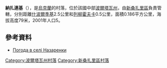 {{coord|49|22|12|N|34|17|16|E|scale:100000_region:UA|display=title}}

'''納扎連基'''（{{lang-uk|Назаренки}}），是[[烏克蘭|烏克蘭]]的村落，位於該國中部[[波爾塔瓦州|波爾塔瓦州]]，由[[新桑扎里區|新桑扎里區]]負責管轄，分別距離[[什波爾季基|什波爾季基]]2.5公里和[[列柳霍夫卡_(新桑扎里區)|列柳霍夫卡]]0.5公里，面積0.186平方公里，海拔高度79米，2001年人口5。

==參考資料==
* [http://weather.in.ua/ua/poltavskaja/16597 Погода в селі Назаренки] {{Wayback|url=http://weather.in.ua/ua/poltavskaja/16597 |date=20111219200059 }}

{{DEFAULTSORT:Назаренки}}
[[Category:波爾塔瓦州村落|Category:波爾塔瓦州村落]]
[[Category:新桑扎里區村落|Category:新桑扎里區村落]]


{{Poltava-geo-stub}}